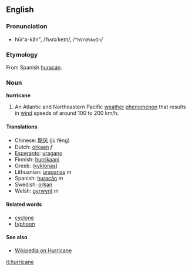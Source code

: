 ==English==

===Pronunciation===
*hŭr'ə-kān", /ˈhʌrəˈkeɪn/, /<tt>"hVr@%keIn</tt>/

===Etymology===
From Spanish [[huracán]].

===Noun===
'''hurricane'''

#An Atlantic and Northeastern Pacific [[weather]] [[phenomenon]] that results in [[wind]] speeds of around 100 to 200 km/h.

====Translations====
*Chinese: [[飓风]] (jù fēng)
*Dutch: [[orkaan]] ''f''
*[[Esperanto]]: [[uragano]]
*Finnish: [[hurrikaani]]
*Greek: ([[kyklonas]])
*Lithuanian: [[uraganas]] ''m''
*Spanish: [[huracán]] ''m''
*Swedish: [[orkan]]
*Welsh: [[gyrwynt]] ''m''

====Related words====
*[[cyclone]]
*[[typhoon]]

====See also====
*[[wikipedia:en:Hurricane|Wikipedia on Hurricane]]

[[it:hurricane]]